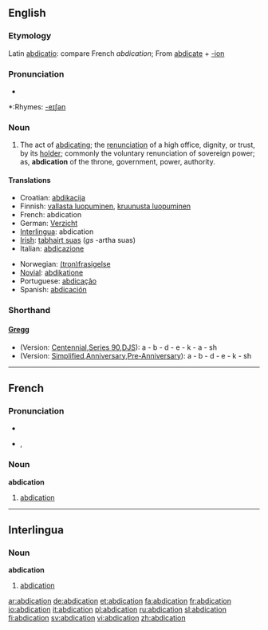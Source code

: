 {{wikisource1911Enc|Abdication}}
==English==

===Etymology===
Latin [[abdicatio]]: compare French ''abdication''; From [[abdicate]] + [[-ion]]

===Pronunciation===
*{{audio|en-us-abdication.ogg|Audio (US)}}

*:Rhymes: [[Rhymes:English:-eɪʃǝn|-eɪʃǝn]]

===Noun===
{{en-noun}}

# The act of [[abdicating]]; the [[renunciation]] of a high office, dignity, or trust, by its [[holder]]; commonly the voluntary renunciation of sovereign power; as, '''abdication''' of the throne, government, power, authority.

====Translations====
{{top}}
*Croatian: [[abdikacija]]
*Finnish: [[vallasta luopuminen]], [[kruunusta luopuminen]]
*French: abdication {{f}}
*German: [[Verzicht]]
*[[Interlingua]]: abdication {{f}}
*[[Irish]]: [[tabhairt suas]] {{f}} (''gs'' -artha suas)
*Italian: [[abdicazione]] {{f}}
{{mid}}
*Norwegian: [[(tron)frasigelse]] {{c}}
*[[Novial]]: [[abdikatione]]
*Portuguese: [[abdicação]] {{f}}
*Spanish: [[abdicación]] {{f}}
{{bottom}}

===Shorthand===

====[http://en.wikipedia.org/wiki/Gregg_Shorthand Gregg]====
* (Version: [http://en.wikipedia.org/wiki/Gregg_Shorthand#Centennial_Gregg_Shorthand Centennial],[http://en.wikipedia.org/wiki/Gregg_Shorthand#Series_90_Gregg_Shorthand Series 90],[http://en.wikipedia.org/wiki/Gregg_Shorthand#Diamond_Jubilee_Gregg_Shorthand DJS]): a - b - d - e - k - a - sh
* (Version: [http://en.wikipedia.org/wiki/Gregg_Shorthand#Simplified_Gregg_Shorthand Simplified],[http://en.wikipedia.org/wiki/Gregg_Shorthand#Anniversary_Gregg_Shorthand Anniversary],[http://en.wikipedia.org/wiki/Gregg_Shorthand#Pre-Anniversary_Gregg_Shorthand Pre-Anniversary]): a - b - d - e - k - sh

----

==French==

===Pronunciation===
*{{audio|en-us-abdication.ogg|Audio (US)}}

*{{IPA|/ab.di.ka.sjɔ̃/}}, {{SAMPA|/ab.di.ka.sjO~/}}

===Noun===
'''abdication''' {{f}}

# [[#English|abdication]]

----

==Interlingua==

===Noun===
'''abdication''' {{f}}

# [[#English|abdication]]

[[ar:abdication]]
[[de:abdication]]
[[et:abdication]]
[[fa:abdication]]
[[fr:abdication]]
[[io:abdication]]
[[it:abdication]]
[[pl:abdication]]
[[ru:abdication]]
[[sl:abdication]]
[[fi:abdication]]
[[sv:abdication]]
[[vi:abdication]]
[[zh:abdication]]